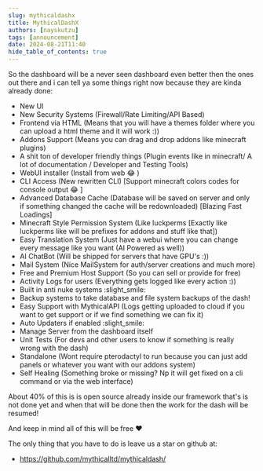 ```yaml
---
slug: mythicaldashx
title: MythicalDashX
authors: [nayskutzu]
tags: [announcement]
date: 2024-08-21T11:40
hide_table_of_contents: true
---
```



So the dashboard will be a never seen dashboard even better then the ones out there and i can tell ya some things right now because they are kinda already done:

- New UI
- New Security Systems (Firewall/Rate Limiting/API Based)
- Frontend via HTML (Means that you will have a themes folder where you can upload a html theme and it will work :))
- Addons Support (Means you can drag and drop addons like minecraft plugins)
- A shit ton of developer friendly things (Plugin events like in minecraft/ A lot of documentation / Developer and Testing Tools)
- WebUI installer (Install from web :joy: )
- CLI Access (New rewritten CLI) [Support minecraft colors codes for console output :joy: ]
- Advanced Database Cache (Database will be saved on server and only if something changed the cache will be redownloaded) [Blazing Fast Loadings]
- Minecraft Style Permission System (Like luckperms [Exactly like luckperms like will be prefixes for addons and stuff like that])
- Easy Translation System (Just have a webui where you can change every message like you want (AI Powered as well))
- AI ChatBot (Will be shipped for servers that have GPU's :))
- Mail System (Nice MailSystem for auth/server creations and much more)
- Free and Premium Host Support (So you can sell or provide for free)
- Activity Logs for users (Everything gets logged like every action :))
- Built in anti nuke systems :slight_smile:
- Backup systems to take database and file system backups of the dash!
- Easy Support with MythicalAPI (Logs getting uploaded to cloud if you want to get support or if we find something we can fix it)
- Auto Updaters if enabled :slight_smile:
- Manage Server from the dashboard itself
- Unit Tests (For devs and other users to know if something is really wrong with the dash)
- Standalone (Wont require pterodactyl to run because you can just add panels or whatever you want with our addons system)
- Self Healing (Something broke or missing? Np it will get fixed on a cli command or via the web interface)

About 40% of this is is open source already inside our framework that's is not done yet and when that will be done then the work for the dash will be resumed!

And keep in mind all of this will be free :heart:

The only thing that you have to do is leave us a star on github at:
- https://github.com/mythicalltd/mythicaldash/